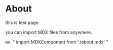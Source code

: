 # About

this is test page.  

you can import MDX files from anywhere.  

ex. " import MDXComponent from './about.mdx' "  

  
  